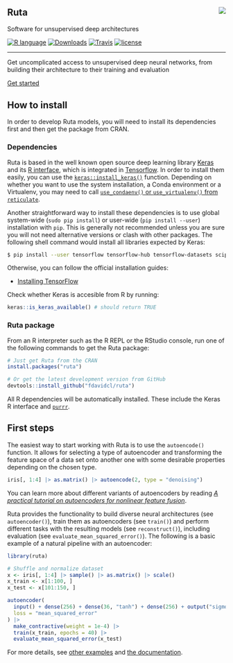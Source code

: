 <style>
.page-header {
    padding-bottom: 0;
    margin: 0;
    border-bottom: 0px solid;
}
.jumbotron {
    margin-top: 30px;
}
</style>

<div class="jumbotron">

# Ruta <img src="https://raw.githubusercontent.com/fdavidcl/ruta/master/docs/images/logo/ruta_logo64.png" align="right">

Software for unsupervised deep architectures

[![R language](https://img.shields.io/badge/language-R-lightgrey.svg)](https://www.r-project.org/)
[![Downloads](https://cranlogs.r-pkg.org/badges/ruta)](https://cranlogs.r-pkg.org/downloads/total/last-month/ruta)
[![Travis](https://img.shields.io/travis/fdavidcl/ruta/master.svg)](https://travis-ci.org/fdavidcl/ruta)
[![license](https://img.shields.io/github/license/fdavidcl/ruta.svg)](https://www.gnu.org/licenses/gpl.html)

---

Get uncomplicated access to unsupervised deep neural networks, from building their architecture to their training and evaluation

[[]{.fa .fa-code} Get started](/articles/examples/autoencoder_basic.html){.btn .btn-primary}

</div>

## How to install

In order to develop Ruta models, you will need to install its dependencies first and then get the package from CRAN.

### Dependencies

Ruta is based in the well known open source deep learning library [Keras](https://keras.io) and its [R interface](https://cran.r-project.org/package=keras), which is integrated in [Tensorflow](https://www.tensorflow.org/). In order to install them easily, you can use the [`keras::install_keras()`](https://tensorflow.rstudio.com/reference/keras/install_keras) function. Depending on whether you want to use the system installation, a Conda environment or a Virtualenv, you may need to call [`use_condaenv()` or `use_virtualenv()` from `reticulate`](https://rstudio.github.io/reticulate/articles/versions.html).


Another straightforward way to install these dependencies is to use global system-wide (`sudo pip install`) or user-wide (`pip install --user`) installation with `pip`. This is generally not recommended unless you are sure you will not need alternative versions or clash with other packages. The following shell command would install all libraries expected by Keras:

```sh
$ pip install --user tensorflow tensorflow-hub tensorflow-datasets scipy requests pyyaml Pillow h5py pandas pydot
```

Otherwise, you can follow the official installation guides:

- [Installing TensorFlow](https://www.tensorflow.org/install/)

Check whether Keras is accesible from R by running:

```r
keras::is_keras_available() # should return TRUE
```

### Ruta package

From an R interpreter such as the R REPL or the RStudio console, run one of the following commands to get the Ruta package:

```r
# Just get Ruta from the CRAN
install.packages("ruta")

# Or get the latest development version from GitHub
devtools::install_github("fdavidcl/ruta")
```

All R dependencies will be automatically installed. These include the Keras R interface and [`purrr`](https://purrr.tidyverse.org/).

## First steps

The easiest way to start working with Ruta is to use the `autoencode()` function. It allows for selecting a type of autoencoder and transforming the feature space of a data set onto another one with some desirable properties depending on the chosen type.

```r
iris[, 1:4] |> as.matrix() |> autoencode(2, type = "denoising")
```

You can learn more about different variants of autoencoders by reading [*A practical tutorial on autoencoders for nonlinear feature fusion*](https://arxiv.org/abs/1801.01586).

Ruta provides the functionality to build diverse neural architectures (see `autoencoder()`), train them as autoencoders (see `train()`) and perform different tasks with the resulting models (see `reconstruct()`), including evaluation (see `evaluate_mean_squared_error()`). The following is a basic example of a natural pipeline with an autoencoder:

```r
library(ruta)

# Shuffle and normalize dataset
x <- iris[, 1:4] |> sample() |> as.matrix() |> scale()
x_train <- x[1:100, ]
x_test <- x[101:150, ]

autoencoder(
  input() + dense(256) + dense(36, "tanh") + dense(256) + output("sigmoid"),
  loss = "mean_squared_error"
) |>
  make_contractive(weight = 1e-4) |>
  train(x_train, epochs = 40) |>
  evaluate_mean_squared_error(x_test)
```

For more details, see [other examples](http://ruta.software/articles/examples) and [the documentation](http://ruta.software/reference/).

